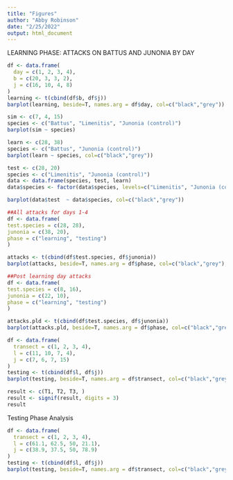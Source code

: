 ```yaml
---
title: "Figures"
author: "Abby Robinson"
date: "2/25/2022"
output: html_document
---
```


LEARNING PHASE: ATTACKS ON BATTUS AND JUNONIA BY DAY 
```r
df <- data.frame(
  day = c(1, 2, 3, 4),
  b = c(20, 3, 3, 2),
  j = c(16, 10, 4, 8)
)
learning <- t(cbind(df$b, df$j))
barplot(learning, beside=T, names.arg = df$day, col=c("black","grey"))
```
```r
sim <- c(7, 4, 15)
species <- c("Battus", "Limenitis", "Junonia (control)")
barplot(sim ~ species)
```

```r
learn <- c(28, 38)
species <- c("Battus", "Junonia (control)")
barplot(learn ~ species, col=c("black","grey"))
```

```r
test <- c(28, 20)
species <- c("Limenitis", "Junonia (control)")
data <- data.frame(species, test, learn)
data$species <- factor(data$species, levels=c("Limenitis", "Junonia (control)"))

barplot(data$test  ~ data$species, col=c("black","grey"))
```

```r
##All attacks for days 1-4
df <- data.frame(
test.species = c(28, 28),
junonia = c(38, 20),
phase = c("learning", "testing")
)

attacks <- t(cbind(df$test.species, df$junonia))
barplot(attacks, beside=T, names.arg = df$phase, col=c("black","grey"), cex.axis=1.5)

```
```r
##Post learning day attacks 
df <- data.frame(
test.species = c(8, 16),
junonia = c(22, 10),
phase = c("learning", "testing")
)

attacks.pld <- t(cbind(df$test.species, df$junonia))
barplot(attacks.pld, beside=T, names.arg = df$phase, col=c("black","grey"), cex.axis=1.5)

```

```r
df <- data.frame(
  transect = c(1, 2, 3, 4),
  l = c(11, 10, 7, 4),
  j = c(7, 6, 7, 15)
)
testing <- t(cbind(df$l, df$j))
barplot(testing, beside=T, names.arg = df$transect, col=c("black","grey"))
```
```r
result <- c(T1, T2, T3, )
result <- signif(result, digits = 3)
result
```

Testing Phase Analysis 
```r
df <- data.frame(
  transect = c(1, 2, 3, 4),
  l = c(61.1, 62.5, 50, 21.1),
  j = c(38.9, 37.5, 50, 78.9)
)
testing <- t(cbind(df$l, df$j))
barplot(testing, beside=T, names.arg = df$transect, col=c("black","grey"),ylim= c(0,100), cex.axis=2)
```

